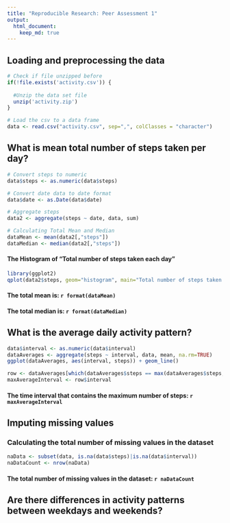 ```yaml
---
title: "Reproducible Research: Peer Assessment 1"
output: 
  html_document:
    keep_md: true
---
```



## Loading and preprocessing the data
```r

# Check if file unzipped before
if(!file.exists('activity.csv')) {
  
  #Unzip the data set file
  unzip('activity.zip')
}

# Load the csv to a data frame
data <- read.csv("activity.csv", sep=",", colClasses = "character")
```


## What is mean total number of steps taken per day?
```r

# Convert steps to numeric
data$steps <- as.numeric(data$steps)

# Convert date data to date format
data$date <- as.Date(data$date)

# Aggregate steps
data2 <- aggregate(steps ~ date, data, sum)

# Calculating Total Mean and Median
dataMean <- mean(data2[,"steps"])
dataMedian <- median(data2[,"steps"])
```

#### The Histogram of "Total number of steps taken each day"
```r
library(ggplot2)
qplot(data2$steps, geom="histogram", main="Total number of steps taken each day", binwidth=1000, xlab="Steps", fill=I("blue"), col=I("red"), alpha=I(.2))
```

#### The total mean is: `r format(dataMean)`
#### The total median is: `r format(dataMedian)`


## What is the average daily activity pattern?

```r
data$interval <- as.numeric(data$interval)
dataAverages <- aggregate(steps ~ interval, data, mean, na.rm=TRUE)
ggplot(dataAverages, aes(interval, steps)) + geom_line()
```

``` r
row <- dataAverages[which(dataAverages$steps == max(dataAverages$steps, na.rm=TRUE)),]
maxAverageInterval <- row$interval
``` 
#### The time interval that contains the maximum number of steps: `r maxAverageInterval`

## Imputing missing values

### Calculating the total number of missing values in the dataset
```r
naData <- subset(data, is.na(data$steps)|is.na(data$interval))
naDataCount <- nrow(naData)
```

#### The total number of missing values in the dataset: `r naDataCount`


## Are there differences in activity patterns between weekdays and weekends?
